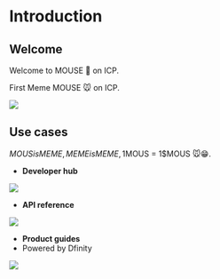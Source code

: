 # Introduction

## Welcome

Welcome to MOUSE 🐁 on ICP.

First Meme MOUSE 🐭 on ICP.

<Frame width="auto" height="auto" >
  <img src="https://tomato-legal-earthworm-400.mypinata.cloud/ipfs/QmXxtfs3Fe8ngTCvnaBsjC1NEyQkfxQaRuCX41z4DG4TNT" />
</Frame>

## Use cases

$MOUS is MEME, MEME is MEME , 1$MOUS = 1$MOUS 🐭😁.

- **Developer hub**
<Frame width="auto" height="auto" >
  <img src="https://tomato-legal-earthworm-400.mypinata.cloud/ipfs/QmU5jYqJqsywrrCX9NZ2PJwxE6HSYB227t4vbtEPmvW3Vi" />
</Frame>

- **API reference**
<Frame width="auto" height="auto" >
  <img src="https://tomato-legal-earthworm-400.mypinata.cloud/ipfs/QmNjRBcV1QPzvKKWDXdwWdJxN1FvxmD39vD3ijqQ6cjxPj" />
</Frame>

- **Product guides**
- Powered by Dfinity

<Frame width="auto" height="auto" >
  <img src="https://tomato-legal-earthworm-400.mypinata.cloud/ipfs/QmayypN18ig9ztXScfq4f8J2Au7Cf3kEJp84Ho21Ssq9Gs" />
</Frame>
